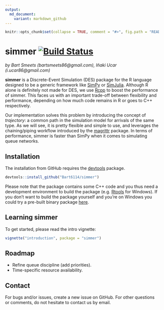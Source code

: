 ```yaml
---
output:
  md_document:
    variant: markdown_github
---
```


```r
knitr::opts_chunk$set(collapse = TRUE, comment = "#>", fig.path = "README-")
```

# simmer [![Build Status](https://travis-ci.org/Bart6114/simmer.svg?branch=master)](https://travis-ci.org/Bart6114/simmer)

*by Bart Smeets (bartsmeets86@gmail.com), Iñaki Ucar (i.ucar86@gmail.com)*

**simmer** is a Discrete-Event Simulation (DES) package for the R language designed to be a generic framework like [SimPy](https://simpy.readthedocs.org) or [SimJulia](http://simjuliajl.readthedocs.org). Although R alone is definitely not made for DES, we use [Rcpp](http://www.rcpp.org/) to boost the performance of simmer. This faces us with an important trade-off between flexibility and performance, depending on how much code remains in R or goes to C++ respectively.

Our implementation solves this problem by introducing the concept of *trajectory*: a common path in the simulation model for arrivals of the same type. As we will see, it is pretty flexible and simple to use, and leverages the chaining/piping workflow introduced by the [magrittr](https://github.com/smbache/magrittr) package. In terms of performance, simmer is faster than SimPy when it comes to simulating queue networks.

## Installation

The installation from GitHub requires the [devtools](https://github.com/hadley/devtools) package.

```r
devtools::install_github("Bart6114/simmer")
```

Please note that the package contains some C++ code and you thus need a development environment to build the package (e.g. [Rtools](http://cran.r-project.org/bin/windows/Rtools/) for Windows). If you don't want to build the package yourself and you're on Windows you could try a pre-built binary package [here](https://github.com/Bart6114/simmer/releases/).

## Learning simmer

To get started, please read the intro vignette:

```r
vignette("introduction", package = "simmer")
```

## Roadmap

* Refine queue discipline (add priorities).
* Time-specific resource availability.

## Contact

For bugs and/or issues, create a new issue on GitHub. For other questions or comments, do not hesitate to contact us by email.
